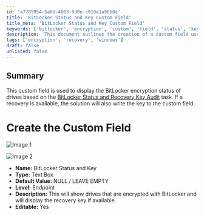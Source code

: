 ```yaml
---
id: 'a7785954-5a6d-4003-9d0e-c919e1a96b0c'
title: 'BitLocker Status and Key Custom Field'
title_meta: 'BitLocker Status and Key Custom Field'
keywords: ['bitlocker', 'encryption', 'custom', 'field', 'status', 'key']
description: 'This document outlines the creation of a custom field used to display the BitLocker encryption status of drives. It includes details on how to set up the field, its properties, and how it integrates with the BitLocker Status and Recovery Key Audit task, providing recovery keys when available.'
tags: ['encryption', 'recovery', 'windows']
draft: false
unlisted: false
---
```

## Summary

This custom field is used to display the BitLocker encryption status of drives based on the [BitLocker Status and Recovery Key Audit](https://proval.itglue.com/DOC-5078775-12878983) task. If a recovery is available, the solution will also write the key to the custom field.

# Create the Custom Field

![Image 1](../../../static/img/BitLocker-Status-and-Recovery-Key-Audit/image_2.png)

![Image 2](../../../static/img/BitLocker-Status-and-Recovery-Key-Audit/image_3.png)

- **Name:** BitLocker Status and Key
- **Type:** Text Box
- **Default Value:** NULL / LEAVE EMPTY
- **Level:** Endpoint
- **Description:** This will show drives that are encrypted with BitLocker and will display the recovery key if available.
- **Editable:** Yes












